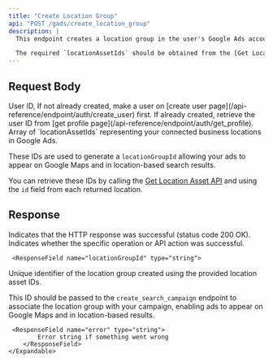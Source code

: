 ```yaml
---
title: "Create Location Group"
api: "POST /gads/create_location_group"
description: |
  This endpoint creates a location group in the user's Google Ads account by grouping multiple business locations together.

  The required `locationAssetIds` should be obtained from the [Get Location Asset API](/api-reference/endpoint/gads/get_location_asset), which returns the connected business locations and their corresponding IDs.
---
```


## Request Body

<ParamField body="userId" type="string" required>
	User ID, If not already created, make a user on [create user
	page](/api-reference/endpoint/auth/create_user) first. If already created,
	retrieve the user ID from [get profile
	page](/api-reference/endpoint/auth/get_profile).
</ParamField>

<ParamField body="locationAssetIds" type="string[]" required>
Array of `locationAssetIds` representing your connected business locations in Google Ads.  

These IDs are used to generate a `locationGroupId` allowing your ads to appear on Google Maps and in location-based search results.

You can retrieve these IDs by calling the [Get Location Asset API](/api-reference/endpoint/gads/get_location_asset) and using the `id` field from each returned location.
</ParamField>


## Response

<ResponseField name="success" type="boolean">
	Indicates that the HTTP response was successful (status code 200 OK).
</ResponseField>

<ResponseField name="results" type="object">
  <Expandable title="Results Object">
        <ResponseField name="success" type="boolean">
			Indicates whether the specific operation or API action was successful.
        </ResponseField>

     <ResponseField name="locationGroupId" type="string">
Unique identifier of the location group created using the provided location asset IDs.  

This ID should be passed to the `create_search_campaign` endpoint to associate the location group with your campaign, enabling ads to appear on Google Maps and in location-based results.
</ResponseField>

     <ResponseField name="error" type="string">
    		Error string if something went wrong
    	</ResponseField>
    </Expandable>
</ResponseField>